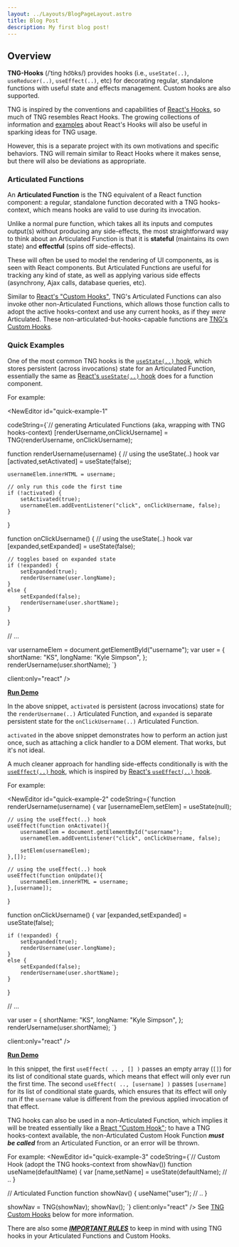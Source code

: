 ```yaml
---
layout: ../Layouts/BlogPageLayout.astro
title: Blog Post
description: My first blog post!
---
```




## Overview

**TNG-Hooks** (/ˈting ho͝oks/) provides hooks (i.e., `useState(..)`, `useReducer(..)`, `useEffect(..)`, etc) for decorating regular, standalone functions with useful state and effects management. Custom hooks are also supported.

TNG is inspired by the conventions and capabilities of [React's Hooks](https://reactjs.org/docs/hooks-overview.html), so much of TNG resembles React Hooks. The growing collections of information and [examples](https://usehooks.com/) about React's Hooks will also be useful in sparking ideas for TNG usage.

However, this is a separate project with its own motivations and specific behaviors. TNG will remain similar to React Hooks where it makes sense, but there will also be deviations as appropriate.

### Articulated Functions

An **Articulated Function** is the TNG equivalent of a React function component: a regular, standalone function decorated with a TNG hooks-context, which means hooks are valid to use during its invocation.

Unlike a normal pure function, which takes all its inputs and computes output(s) without producing any side-effects, the most straightforward way to think about an Articulated Function is that it is **stateful** (maintains its own state) and **effectful** (spins off side-effects).

These will often be used to model the rendering of UI components, as is seen with React components. But Articulated Functions are useful for tracking any kind of state, as well as applying various side effects (asynchrony, Ajax calls, database queries, etc).

Similar to [React's "Custom Hooks"](https://reactjs.org/docs/hooks-custom.html), TNG's Articulated Functions can also invoke other non-Articulated Functions, which allows those function calls to adopt the active hooks-context and use any current hooks, as if they *were* Articulated. These non-articulated-but-hooks-capable functions are [TNG's Custom Hooks](#custom-hooks).

### Quick Examples

One of the most common TNG hooks is the [`useState(..)` hook](#usestate-hook), which stores persistent (across invocations) state for an Articulated Function, essentially the same as [React's `useState(..)` hook](https://reactjs.org/docs/hooks-state.html) does for a function component.

For example:

<NewEditor id="quick-example-1" 

codeString={`// generating Articulated Functions (aka, wrapping with TNG hooks-context)
[renderUsername,onClickUsername] = TNG(renderUsername, onClickUsername);

function renderUsername(username) {
    // using the useState(..) hook
    var [activated,setActivated] = useState(false);

    usernameElem.innerHTML = username;

    // only run this code the first time
    if (!activated) {
        setActivated(true);
        usernameElem.addEventListener("click", onClickUsername, false);
    }
}

function onClickUsername() {
    // using the useState(..) hook
    var [expanded,setExpanded] = useState(false);

    // toggles based on expanded state
    if (!expanded) {
        setExpanded(true);
        renderUsername(user.longName);
    }
    else {
        setExpanded(false);
        renderUsername(user.shortName);
    }
}

// ...

var usernameElem = document.getElementById("username");
var user = { shortName: "KS", longName: "Kyle Simpson", };
renderUsername(user.shortName);
`}

client:only="react"
/>

**[Run Demo](https://codepen.io/getify/pen/dQvEGW?editors=1010)**

In the above snippet, `activated` is persistent (across invocations) state for the `renderUsername(..)` Articulated Function, and `expanded` is separate persistent state for the `onClickUsername(..)` Articulated Function.

`activated` in the above snippet demonstrates how to perform an action just once, such as attaching a click handler to a DOM element. That works, but it's not ideal.

A much cleaner approach for handling side-effects conditionally is with the [`useEffect(..)` hook](#useEffect-hook), which is inspired by [React's `useEffect(..)` hook](https://reactjs.org/docs/hooks-effect.html).

For example:


<NewEditor id="quick-example-2"
codeString={`function renderUsername(username) {
    var [usernameElem,setElem] = useState(null);

    // using the useEffect(..) hook
    useEffect(function onActivate(){
        usernameElem = document.getElementById("username");
        usernameElem.addEventListener("click", onClickUsername, false);

        setElem(usernameElem);
    },[]);

    // using the useEffect(..) hook
    useEffect(function onUpdate(){
        usernameElem.innerHTML = username;
    },[username]);
}

function onClickUsername() {
    var [expanded,setExpanded] = useState(false);

    if (!expanded) {
        setExpanded(true);
        renderUsername(user.longName);
    }
    else {
        setExpanded(false);
        renderUsername(user.shortName);
    }
}

// ...

var user = { shortName: "KS", longName: "Kyle Simpson", };
renderUsername(user.shortName);
`}

client:only="react"
/>

**[Run Demo](https://codepen.io/getify/pen/VqMzGK?editors=1010)**

In this snippet, the first `useEffect( .. , [] )` passes an empty array (`[]`) for its list of conditional state guards, which means that effect will only ever run the first time. The second `useEffect( .., [username] )` passes `[username]` for its list of conditional state guards, which ensures that its effect will only run if the `username` value is different from the previous applied invocation of that effect.

TNG hooks can also be used in a non-Articulated Function, which implies it will be treated essentially like a [React "Custom Hook"](https://reactjs.org/docs/hooks-custom.html); to have a TNG hooks-context available, the non-Articulated Custom Hook Function ***must be called*** from an Articulated Function, or an error will be thrown.

For example:
<NewEditor id="quick-example-3"
codeString={`// Custom Hook (adopt the TNG hooks-context from showNav())
function useName(defaultName) {
    var [name,setName] = useState(defaultName);
    // ..
}

// Articulated Function
function showNav() {
    useName("user");
    // ..
}

showNav = TNG(showNav);
showNav();
`}
client:only="react"
/>
See [TNG Custom Hooks](#custom-hooks) below for more information.

There are also some ***[IMPORTANT RULES](#hook-call-rules)*** to keep in mind with using TNG hooks in your Articulated Functions and Custom Hooks.

